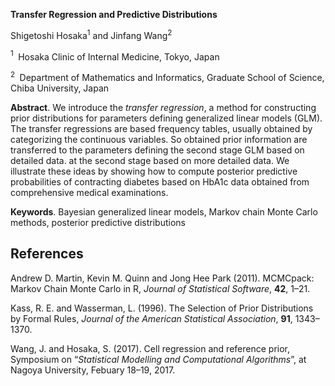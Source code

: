 <span>**Transfer Regression and Predictive Distributions**</span>

Shigetoshi Hosaka$^1$ and Jinfang Wang$^2$

$^1 \;$ Hosaka Clinic of Internal Medicine, Tokyo, Japan

$^2 \;$ Department of Mathematics and Informatics, Graduate School of
Science, Chiba University, Japan

<span>**Abstract**</span>. We introduce the *transfer regression*, a
method for constructing prior distributions for parameters defining
generalized linear models (GLM). The transfer regressions are based
frequency tables, usually obtained by categorizing the continuous
variables. So obtained prior information are transferred to the
parameters defining the second stage GLM based on detailed data. at the
second stage based on more detailed data. We illustrate these ideas by
showing how to compute posterior predictive probabilities of contracting
diabetes based on HbA1c data obtained from comprehensive medical
examinations.

<span>**Keywords**</span>. Bayesian generalized linear models, Markov
chain Monte Carlo methods, posterior predictive distributions

References {#references .unnumbered}
----------

Andrew D. Martin, Kevin M. Quinn and Jong Hee Park (2011). MCMCpack:
Markov Chain Monte Carlo in R, *Journal of Statistical Software*,
**42**, 1–21.

Kass, R. E. and Wasserman, L. (1996). The Selection of Prior
Distributions by Formal Rules, *Journal of the American Statistical
Association*, **91**, 1343–1370.

Wang, J. and Hosaka, S. (2017). Cell regression and reference prior,
Symposium on “*Statistical Modelling and Computational Algorithms*", at
Nagoya University, Febuary 18–19, 2017.
